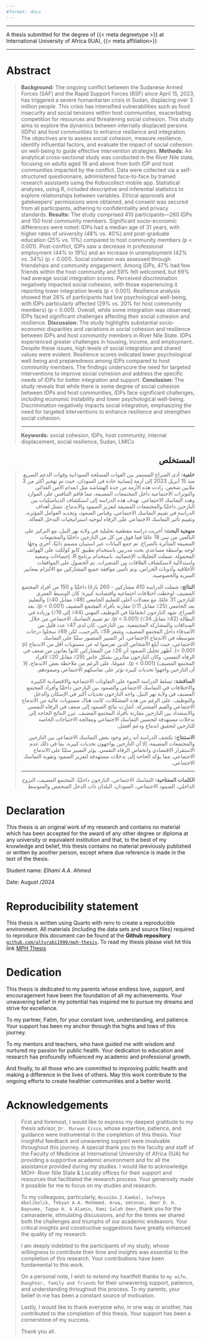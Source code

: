 ```yaml
---
#format: docx
---
```


------------------------------------------------------------------------

::: {.content-visible when-format="html"}
A thesis submitted for the degree of {{< meta degreetype >}} at International University of Africa (IUA), {{< meta affiliation>}}
:::

------------------------------------------------------------------------

# Abstract {.unnumbered}

> **Background:** The ongoing conflict between the Sudanese Armed Forces (SAF) and the Rapid Support Forces (RSF) since April 15, 2023, has triggered a severe humanitarian crisis in Sudan, displacing over 3 million people. This crisis has intensified vulnerabilities such as food insecurity and social tensions within host communities, exacerbating competition for resources and threatening social cohesion. This study aims to explore the dynamics between internally displaced persons (IDPs) and host communities to enhance resilience and integration. The objectives are to assess social cohesion, measure resilience, identify influential factors, and evaluate the impact of social cohesion on well-being to guide effective intervention strategies. **Methods:** An analytical cross-sectional study was conducted in the River Nile state, focusing on adults aged 18 and above from both IDP and host communities impacted by the conflict. Data were collected via a self-structured questionnaire, administered face-to-face by trained research assistants using the Kobocollect mobile app. Statistical analyses, using R, included descriptive and inferential statistics to explore relationships between variables. Ethical approvals and gatekeepers' permissions were obtained, and consent was secured from all participants, adhering to confidentiality and privacy standards. **Results:** The study comprised 410 participants—260 IDPs and 150 host community members. Significant socio-economic differences were noted: IDPs had a median age of 31 years, with higher rates of university (48% vs. 40%) and post-graduate education (25% vs. 11%) compared to host community members (p \< 0.001). Post-conflict, IDPs saw a decrease in professional employment (44% to 19%) and an increase in unemployment (42% vs. 34%) (p \< 0.001). Social cohesion was assessed through friendships and community engagement. Among IDPs, 47% had few friends within the host community and 59% felt welcomed, but 69% had average social integration scores. Perceived discrimination negatively impacted social cohesion, with those experiencing it reporting lower integration levels (p \< 0.001). Resilience analysis showed that 26% of participants had low psychological well-being, with IDPs particularly affected (29% vs. 20% for host community members) (p \< 0.001). Overall, while some integration was observed, IDPs faced significant challenges affecting their social cohesion and resilience. **Discussion:** The study highlights substantial socio-economic disparities and variations in social cohesion and resilience between IDPs and host community members in River Nile State. IDPs experienced greater challenges in housing, income, and employment. Despite these issues, high levels of social integration and shared values were evident. Resilience scores indicated lower psychological well-being and preparedness among IDPs compared to host community members. The findings underscore the need for targeted interventions to improve social cohesion and address the specific needs of IDPs for better integration and support. **Conclusion:** The study reveals that while there is some degree of social cohesion between IDPs and host communities, IDPs face significant challenges, including economic instability and lower psychological well-being. Discrimination negatively impacts social integration, emphasizing the need for targeted interventions to enhance resilience and strengthen social cohesion.
>
> ------------------------------------------------------------------------
>
> **Keywords:** social cohesion, IDPs, host community, internal displacement, social resilience, Sudan, LMICs

::: {dir="rtl"}
# المستخلص {.unnumbered}

> **خلفية:** أدى الصراع المستمر بين القوات المسلحة السودانية وقوات الدعم السريع منذ 15 أبريل 2023 إلى أزمة إنسانية حادة في السودان، حيث تم تهجير أكثر من 3 ملايين شخص. زادت هذه الأزمة من حدة الهشاشة مثل انعدام الأمن الغذائي والتوترات الاجتماعية داخل المجتمعات المضيفة، مما فاقم التنافس على الموارد وهدد التماسك الاجتماعي. تهدف هذه الدراسة إلى استكشاف الديناميكيات بين النازحين داخليًا والمجتمعات المضيفة لتعزيز الصمود والاندماج. تتمثل أهداف الدراسة في تقييم التماسك الاجتماعي، وقياس الصمود، وتحديد العوامل المؤثرة، وتقييم تأثير التماسك الاجتماعي على الرفاه لتوجيه استراتيجيات التدخل الفعالة.
>
> **منهجية البحث:** أجريت دراسة مقطعية تحليلية في ولاية نهر النيل، مع التركيز على البالغين من سن 18 عامًا فما فوق من كل من النازحين داخليًا والمجتمعات المضيفة المتأثرة بالصراع. تم جمع البيانات عبر استبيان مصمم ذاتيًا، أُجري وجهًا لوجه بواسطة مساعدي بحث مدربين باستخدام تطبيق كابو كولكت على الهواتف المحمولة. شملت التحليلات الإحصائية، باستخدام برنامج R، إحصاءات وصفية واستدلالية لاستكشاف العلاقات بين المتغيرات. تم الحصول على الموافقات الأخلاقية وأذونات الحراس، وتم تأمين موافقة جميع المشاركين مع الالتزام بمعايير السرية والخصوصية.
>
> **النتائج:** شملت الدراسة 410 مشاركين - 260 نازحًا داخليًا و 150 من أفراد المجتمع المضيف. لوحظت اختلافات اجتماعية واقتصادية كبيرة: كان الوسيط العمري للنازحين 31 عامًا، مع معدلات أعلى للتعليم الجامعي (48٪ مقابل 40٪) والتعليم بعد الجامعي (25٪ مقابل 11٪) مقارنة بأفراد المجتمع المضيف (p \< 0.001). بعد الصراع، شهد النازحون انخفاضًا في التوظيف المهني (44٪ إلى 19٪) وزيادة في البطالة (42٪ مقابل 34٪) (p \< 0.001). تم تقييم التماسك الاجتماعي من خلال الصداقات والمشاركة المجتمعية. بين النازحين، كان لدى 47٪ عدد قليل من الأصدقاء داخل المجتمع المضيف، وشعر 59٪ بالترحيب، لكن 69٪ سجلوا درجات متوسطة في الاندماج الاجتماعي. أثر التمييز المتصور سلبًا على التماسك الاجتماعي، حيث أبلغ الأشخاص الذين تعرضوا له عن مستويات أقل من الاندماج (p \< 0.001). أظهر تحليل الصمود أن 26٪ من المشاركين كانوا يعانون من ضعف في الرفاه النفسي، وكان النازحون متأثرين بشكل خاص (29٪ مقابل 20٪ لأفراد المجتمع المضيف) (p \< 0.001). عمومًا، على الرغم من ملاحظة بعض الاندماج، إلا أن النازحين واجهوا تحديات كبيرة تؤثر على تماسكهم الاجتماعي وصمودهم.
>
> **المناقشة:** تسلط الدراسة الضوء على التفاوتات الاجتماعية والاقتصادية الكبيرة والاختلافات في التماسك الاجتماعي والصمود بين النازحين داخليًا وأفراد المجتمع المضيف في ولاية نهر النيل. واجه النازحون تحديات أكبر في الإسكان والدخل والتوظيف. على الرغم من هذه المشكلات، كانت هناك مستويات عالية من الاندماج الاجتماعي والقيم المشتركة. أشارت نتائج الصمود إلى ضعف في الرفاه النفسي والاستعداد بين النازحين مقارنة بأفراد المجتمع المضيف. تبرز النتائج الحاجة إلى تدخلات مستهدفة لتحسين التماسك الاجتماعي ومعالجة الاحتياجات الخاصة للنازحين لتحقيق اندماج ودعم أفضل.
>
> **الاستنتاج:** تكشف الدراسة أنه رغم وجود بعض التماسك الاجتماعي بين النازحين والمجتمعات المضيفة، إلا أن النازحين يواجهون تحديات كبيرة، بما في ذلك عدم الاستقرار الاقتصادي وانخفاض الرفاه النفسي. يؤثر التمييز سلبًا على الاندماج الاجتماعي، مما يؤكد الحاجة إلى تدخلات مستهدفة لتعزيز الصمود وتقوية التماسك الاجتماعي.
>
> ------------------------------------------------------------------------
>
> **الكلمات المفتاحية:** التماسك الاجتماعي، النازحون داخليًا، المجتمع المضيف، النزوح الداخلي، الصمود الاجتماعي، السودان، البلدان ذات الدخل المنخفض والمتوسط
:::

# Declaration {.unnumbered}

This thesis is an original work of my research and contains no material which has been accepted for the award of any other degree or diploma at any university or equivalent institution and that, to the best of my knowledge and belief, this thesis contains no material previously published or written by another person, except where due reference is made in the text of the thesis.

Student name: *Elhami A.A. Ahmed*

Date: August /2024

# Reproducibility statement

This thesis is written using Quarto with renv to create a reproducible environment. All materials (including the data sets and source files) required to reproduce this document can be found at the **Github repository** [`github.com/alturabi1990/mph-thesis`](https://github.com/alturabi1990/mph-thesis). To read my thesis please visit hit this link [MPH Thesis](https://alturabi1990.github.io/mph-thesis/)

# Dedication {.unnumbered}

This thesis is dedicated to my parents whose endless love, support, and encouragement have been the foundation of all my achievements. Your unwavering belief in my potential has inspired me to pursue my dreams and strive for excellence.

To my partner, Fatim, for your constant love, understanding, and patience. Your support has been my anchor through the highs and lows of this journey.

To my mentors and teachers, who have guided me with wisdom and nurtured my passion for public health. Your dedication to education and research has profoundly influenced my academic and professional growth.

And finally, to all those who are committed to improving public health and making a difference in the lives of others. May this work contribute to the ongoing efforts to create healthier communities and a better world.

# Acknowledgements {.unnumbered}

> First and foremost, I would like to express my deepest gratitude to my thesis advisor, `Dr. Murwan Eissa`, whose expertise, patience, and guidance were instrumental in the completion of this thesis. Your insightful feedback and unwavering support were invaluable throughout this journey. A special thank you to the faculty and staff of the Faculty of Medicine at International University of Africa (IUA) for providing a supportive academic environment and for all the assistance provided during my studies. I would like to acknowledge MOH- River Nile State & Locality offices for their support and resources that facilitated the research process. Your generosity made it possible for me to focus on my studies and research.
>
> To my colleagues, particularly, `Nusaiba.Z.Kambal, Safeeya Abolikelik, Tebyan A.A. Mohmmed, Arwa, emtenan, Omer D. H. Bayoume, Tagwa H. A Alamin, Rami Salah Omer`, thank you for the camaraderie, stimulating discussions, and for the times we shared both the challenges and triumphs of our academic endeavors. Your critical insights and constructive suggestions have greatly enhanced the quality of my research.
>
> I am deeply indebted to the participants of my study, whose willingness to contribute their time and insights was essential to the completion of this research. Your contributions have been fundamental to this work.
>
> On a personal note, I wish to extend my heartfelt thanks to `my wife, Daughter, family and friends` for their unwavering support, patience, and understanding throughout this process. To my parents, your belief in me has been a constant source of motivation.
>
> Lastly, I would like to thank everyone who, in one way or another, has contributed to the completion of this thesis. Your support has been a cornerstone of my success.
>
> Thank you all.

```{=html}
<!--
The following line is required to re-set page numbering after preliminary material in the pdf output. Do not remove
-->
```
\clearpage\pagenumbering{arabic}\setcounter{page}{1}
